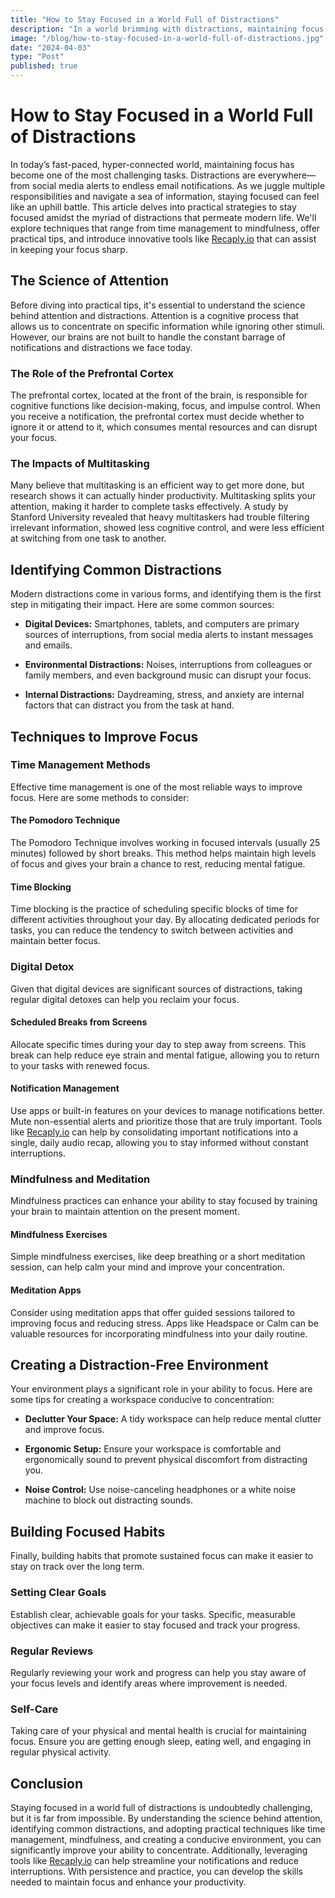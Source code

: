 ```yaml
---
title: "How to Stay Focused in a World Full of Distractions"
description: "In a world brimming with distractions, maintaining focus has become increasingly challenging. This article provides comprehensive strategies to stay focused amidst the chaos, exploring the science of attention, identifying common distractions, and suggesting practical techniques like time management, digital detox, mindfulness, and creating a distraction-free workspace. Tools such as [Recaply.io](https://Recaply.io) are highlighted for their innovation in helping manage notifications, thereby reducing interruptions. Through understanding, persistence, and the right tools, you can cultivate habits that significantly enhance your productivity and focus."
image: "/blog/how-to-stay-focused-in-a-world-full-of-distractions.jpg"
date: "2024-04-03"
type: "Post"
published: true
---
```


# How to Stay Focused in a World Full of Distractions

In today’s fast-paced, hyper-connected world, maintaining focus has become one of the most challenging tasks. Distractions are everywhere—from social media alerts to endless email notifications. As we juggle multiple responsibilities and navigate a sea of information, staying focused can feel like an uphill battle. This article delves into practical strategies to stay focused amidst the myriad of distractions that permeate modern life. We'll explore techniques that range from time management to mindfulness, offer practical tips, and introduce innovative tools like [Recaply.io](https://Recaply.io) that can assist in keeping your focus sharp.

## The Science of Attention

Before diving into practical tips, it's essential to understand the science behind attention and distractions. Attention is a cognitive process that allows us to concentrate on specific information while ignoring other stimuli. However, our brains are not built to handle the constant barrage of notifications and distractions we face today.

### The Role of the Prefrontal Cortex

The prefrontal cortex, located at the front of the brain, is responsible for cognitive functions like decision-making, focus, and impulse control. When you receive a notification, the prefrontal cortex must decide whether to ignore it or attend to it, which consumes mental resources and can disrupt your focus.

### The Impacts of Multitasking

Many believe that multitasking is an efficient way to get more done, but research shows it can actually hinder productivity. Multitasking splits your attention, making it harder to complete tasks effectively. A study by Stanford University revealed that heavy multitaskers had trouble filtering irrelevant information, showed less cognitive control, and were less efficient at switching from one task to another.

## Identifying Common Distractions

Modern distractions come in various forms, and identifying them is the first step in mitigating their impact. Here are some common sources:

- **Digital Devices:** Smartphones, tablets, and computers are primary sources of interruptions, from social media alerts to instant messages and emails.

- **Environmental Distractions:** Noises, interruptions from colleagues or family members, and even background music can disrupt your focus.

- **Internal Distractions:** Daydreaming, stress, and anxiety are internal factors that can distract you from the task at hand.

## Techniques to Improve Focus

### Time Management Methods

Effective time management is one of the most reliable ways to improve focus. Here are some methods to consider:

#### The Pomodoro Technique

The Pomodoro Technique involves working in focused intervals (usually 25 minutes) followed by short breaks. This method helps maintain high levels of focus and gives your brain a chance to rest, reducing mental fatigue.

#### Time Blocking

Time blocking is the practice of scheduling specific blocks of time for different activities throughout your day. By allocating dedicated periods for tasks, you can reduce the tendency to switch between activities and maintain better focus.

### Digital Detox

Given that digital devices are significant sources of distractions, taking regular digital detoxes can help you reclaim your focus.

#### Scheduled Breaks from Screens

Allocate specific times during your day to step away from screens. This break can help reduce eye strain and mental fatigue, allowing you to return to your tasks with renewed focus.

#### Notification Management

Use apps or built-in features on your devices to manage notifications better. Mute non-essential alerts and prioritize those that are truly important. Tools like [Recaply.io](https://Recaply.io) can help by consolidating important notifications into a single, daily audio recap, allowing you to stay informed without constant interruptions.

### Mindfulness and Meditation

Mindfulness practices can enhance your ability to stay focused by training your brain to maintain attention on the present moment.

#### Mindfulness Exercises

Simple mindfulness exercises, like deep breathing or a short meditation session, can help calm your mind and improve your concentration.

#### Meditation Apps

Consider using meditation apps that offer guided sessions tailored to improving focus and reducing stress. Apps like Headspace or Calm can be valuable resources for incorporating mindfulness into your daily routine.

## Creating a Distraction-Free Environment

Your environment plays a significant role in your ability to focus. Here are some tips for creating a workspace conducive to concentration:

- **Declutter Your Space:** A tidy workspace can help reduce mental clutter and improve focus.

- **Ergonomic Setup:** Ensure your workspace is comfortable and ergonomically sound to prevent physical discomfort from distracting you.

- **Noise Control:** Use noise-canceling headphones or a white noise machine to block out distracting sounds.

## Building Focused Habits

Finally, building habits that promote sustained focus can make it easier to stay on track over the long term.

### Setting Clear Goals

Establish clear, achievable goals for your tasks. Specific, measurable objectives can make it easier to stay focused and track your progress.

### Regular Reviews

Regularly reviewing your work and progress can help you stay aware of your focus levels and identify areas where improvement is needed.

### Self-Care

Taking care of your physical and mental health is crucial for maintaining focus. Ensure you are getting enough sleep, eating well, and engaging in regular physical activity.

## Conclusion

Staying focused in a world full of distractions is undoubtedly challenging, but it is far from impossible. By understanding the science behind attention, identifying common distractions, and adopting practical techniques like time management, mindfulness, and creating a conducive environment, you can significantly improve your ability to concentrate. Additionally, leveraging tools like [Recaply.io](https://Recaply.io) can help streamline your notifications and reduce interruptions. With persistence and practice, you can develop the skills needed to maintain focus and enhance your productivity.
